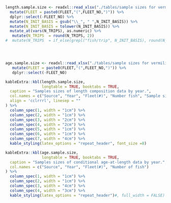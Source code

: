 

```r
length.sample.size <- readxl::read_xlsx("./tables/sample sizes for vermilion composition data.xlsx", sheet = paste0(model.area, "_LEN")) %>%
  mutate(FLEET = paste0(FLEET,"(",FLEET_NO,")")) %>%
  dplyr::select(-FLEET_NO) %>%
  mutate(N_INIT_BASIS = gsub("\\_", " ",N_INIT_BASIS)) %>%
  mutate(N_INIT_BASIS = tolower(N_INIT_BASIS)) %>%
  mutate_at(vars(N_TRIPS), as.numeric) %>%
   mutate(N_TRIPS  = round(N_TRIPS, 2)) 
#  mutate(N_TRIPS  = if_else(grepl("fish/trip", N_INIT_BASIS), round(N_TRIPS,2), round(N_TRIPS,0)))




age.sample.size <- readxl::read_xlsx("./tables/sample sizes for vermilion composition data.xlsx", sheet = paste0(model.area, "_AGE")) %>%
   mutate(FLEET = paste0(FLEET,"(",FLEET_NO,")")) %>%
   dplyr::select(-FLEET_NO)

```


```r
kableExtra::kbl(length.sample.size, 
                longtable = TRUE, booktabs = TRUE, 
  caption = "Samples sizes of length composition data by year.",
  col.names = c("Source", "Year", "Fleet(#)", "Number fish", "Sample size", "Trips", "Initial sample basis"),
  align = 'cclrrrl', linesep = ""
) %>%
  column_spec(1, width = "1cm") %>%
  column_spec(2, width = "1cm") %>%
  column_spec(3, width = "2cm") %>%
  column_spec(4, width = "2cm") %>%
  column_spec(5, width = "1cm") %>%
  column_spec(6, width = "1cm") %>%
  column_spec(7, width = "4cm") %>%
  kable_styling(latex_options = "repeat_header", font_size =8)
```


```r
kableExtra::kbl(age.sample.size, 
                longtable = TRUE, booktabs = TRUE, 
  caption = "Samples sizes of conditional age-at-length data by year.",
  col.names = c("Source", "Year", "Fleet(#)", "Number of fish")
) %>%
  column_spec(1, width = "1cm") %>%
  column_spec(2, width = "1cm") %>%
  column_spec(3, width = "4cm") %>%
  column_spec(4, width = "3cm") %>%
  kable_styling(latex_options = "repeat_header")#, full_width = FALSE)
```

